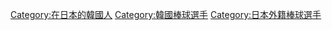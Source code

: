 [[Category:在日本的韓國人|Category:在日本的韓國人]]
[[Category:韓國棒球選手|Category:韓國棒球選手]]
[[Category:日本外籍棒球選手|Category:日本外籍棒球選手]]